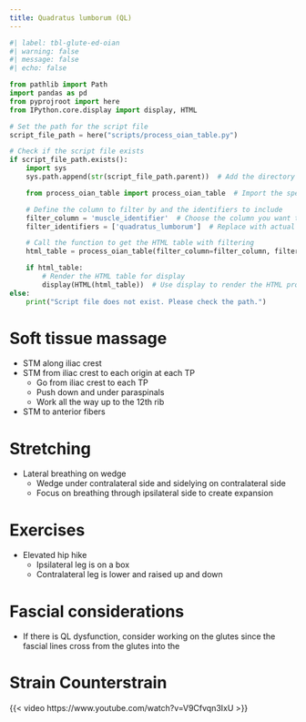 ```yaml
---
title: Quadratus lumborum (QL)
---
```



```python
#| label: tbl-glute-ed-oian
#| warning: false
#| message: false
#| echo: false

from pathlib import Path
import pandas as pd
from pyprojroot import here
from IPython.core.display import display, HTML

# Set the path for the script file
script_file_path = here("scripts/process_oian_table.py")

# Check if the script file exists
if script_file_path.exists():
    import sys
    sys.path.append(str(script_file_path.parent))  # Add the directory of the script to the system path

    from process_oian_table import process_oian_table  # Import the specific function

    # Define the column to filter by and the identifiers to include
    filter_column = 'muscle_identifier'  # Choose the column you want to filter by
    filter_identifiers = ['quadratus_lumborum']  # Replace with actual identifiers you want to include

    # Call the function to get the HTML table with filtering
    html_table = process_oian_table(filter_column=filter_column, filter_identifiers=filter_identifiers)

    if html_table:
        # Render the HTML table for display
        display(HTML(html_table))  # Use display to render the HTML properly
else:
    print("Script file does not exist. Please check the path.")

```

# Soft tissue massage

- STM along iliac crest
- STM from iliac crest to each origin at each TP
    - Go from iliac crest to each TP
    - Push down and under paraspinals
    - Work all the way up to the 12th rib
- STM to anterior fibers

# Stretching

- Lateral breathing on wedge
    - Wedge under contralateral side and sidelying on contralateral side
    - Focus on breathing through ipsilateral side to create expansion

# Exercises

- Elevated hip hike
    - Ipsilateral leg is on a box
    - Contralateral leg is lower and raised up and down

# Fascial considerations

- If there is QL dysfunction, consider working on the glutes since the fascial lines cross from the glutes into the 


# Strain Counterstrain

{{< video https://www.youtube.com/watch?v=V9Cfvqn3IxU >}}